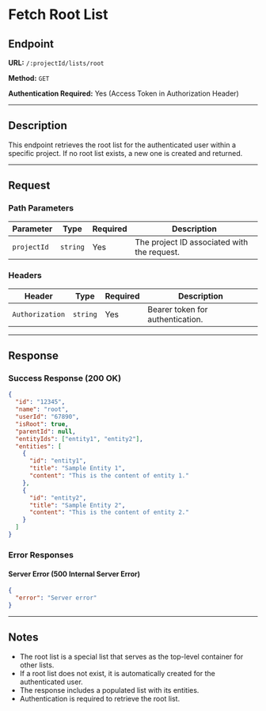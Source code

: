 # Fetch Root List

## Endpoint

**URL:** `/:projectId/lists/root`

**Method:** `GET`

**Authentication Required:** Yes (Access Token in Authorization Header)

---

## Description

This endpoint retrieves the root list for the authenticated user within a specific project. If no root list exists, a new one is created and returned.

---

## Request

### Path Parameters

| Parameter   | Type     | Required | Description                                 |
| ----------- | -------- | -------- | ------------------------------------------- |
| `projectId` | `string` | Yes      | The project ID associated with the request. |

### Headers

| Header          | Type     | Required | Description                      |
| --------------- | -------- | -------- | -------------------------------- |
| `Authorization` | `string` | Yes      | Bearer token for authentication. |

---

## Response

### Success Response (200 OK)

```json
{
  "id": "12345",
  "name": "root",
  "userId": "67890",
  "isRoot": true,
  "parentId": null,
  "entityIds": ["entity1", "entity2"],
  "entities": [
    {
      "id": "entity1",
      "title": "Sample Entity 1",
      "content": "This is the content of entity 1."
    },
    {
      "id": "entity2",
      "title": "Sample Entity 2",
      "content": "This is the content of entity 2."
    }
  ]
}
```

### Error Responses

#### Server Error (500 Internal Server Error)

```json
{
  "error": "Server error"
}
```

---

## Notes

- The root list is a special list that serves as the top-level container for other lists.
- If a root list does not exist, it is automatically created for the authenticated user.
- The response includes a populated list with its entities.
- Authentication is required to retrieve the root list.
